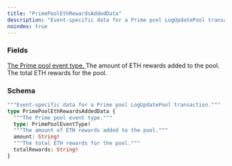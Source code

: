 ```yaml
---
title: "PrimePoolEthRewardsAddedData"
description: "Event-specific data for a Prime pool LogUpdatePool transaction."
noindex: true
---
```


### Fields

<a href="/api-reference/types/primepooleventtype">
  <ResponseField name="type" type="PrimePoolEventType!" required>
    The Prime pool event type.
  </ResponseField>
</a>

<ResponseField name="amount" type="String!" required>
  The amount of ETH rewards added to the pool.
</ResponseField>

<ResponseField name="totalRewards" type="String!" required>
  The total ETH rewards for the pool.
</ResponseField>

### Schema


```graphql 
"""Event-specific data for a Prime pool LogUpdatePool transaction."""
type PrimePoolEthRewardsAddedData {
  """The Prime pool event type."""
  type: PrimePoolEventType!
  """The amount of ETH rewards added to the pool."""
  amount: String!
  """The total ETH rewards for the pool."""
  totalRewards: String!
}
```
